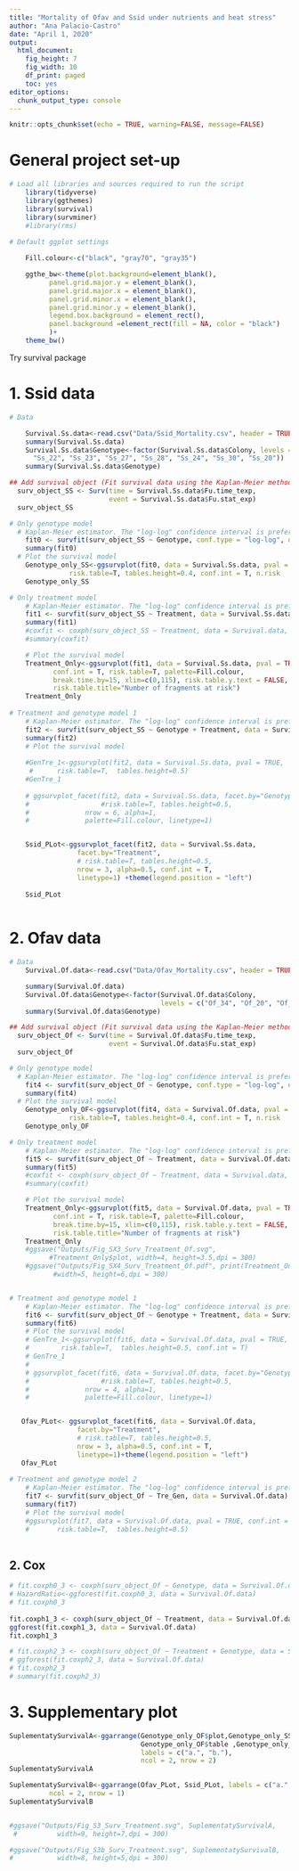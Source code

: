 ```yaml
---
title: "Mortality of Ofav and Ssid under nutrients and heat stress"
author: "Ana Palacio-Castro"
date: "April 1, 2020"
output:
  html_document:
    fig_height: 7
    fig_width: 10
    df_print: paged
    toc: yes
editor_options:
  chunk_output_type: console
---
```


```r
knitr::opts_chunk$set(echo = TRUE, warning=FALSE, message=FALSE)
```

# General project set-up 

```r

# Load all libraries and sources required to run the script
    library(tidyverse)
    library(ggthemes)
    library(survival)
    library(survminer)
    #library(rms)
   
# Default ggplot settings

    Fill.colour<-c("black", "gray70", "gray35")

    ggthe_bw<-theme(plot.background=element_blank(),
          panel.grid.major.y = element_blank(),
          panel.grid.major.x = element_blank(),
          panel.grid.minor.x = element_blank(),
          panel.grid.minor.y = element_blank(),
          legend.box.background = element_rect(),
          panel.background =element_rect(fill = NA, color = "black")
          )+
    theme_bw()
```

Try survival package

# 1. Ssid data

```r
# Data

    Survival.Ss.data<-read.csv("Data/Ssid_Mortality.csv", header = TRUE)
    summary(Survival.Ss.data)
    Survival.Ss.data$Genotype<-factor(Survival.Ss.data$Colony, levels = c(
      "Ss_22", "Ss_23", "Ss_27", "Ss_28", "Ss_24", "Ss_30", "Ss_20"))
    summary(Survival.Ss.data$Genotype)
```

```r
## Add survival object (Fit survival data using the Kaplan-Meier method)
  surv_object_SS <- Surv(time = Survival.Ss.data$Fu.time_texp, 
                         event = Survival.Ss.data$Fu.stat_exp)
  surv_object_SS 

# Only genotype model
  # Kaplan-Meier estimator. The "log-log" confidence interval is preferred.
    fit0 <- survfit(surv_object_SS ~ Genotype, conf.type = "log-log", data = Survival.Ss.data)
    summary(fit0)
  # Plot the survival model
    Genotype_only_SS<-ggsurvplot(fit0, data = Survival.Ss.data, pval = TRUE,
               risk.table=T, tables.height=0.4, conf.int = T, n.risk   = TRUE )
    Genotype_only_SS

# Only treatment model
    # Kaplan-Meier estimator. The "log-log" confidence interval is preferred.
    fit1 <- survfit(surv_object_SS ~ Treatment, data = Survival.Ss.data)
    summary(fit1)
    #coxfit <- coxph(surv_object_SS ~ Treatment, data = Survival.data, ties = 'exact')
    #summary(coxfit)

    # Plot the survival model
    Treatment_Only<-ggsurvplot(fit1, data = Survival.Ss.data, pval = TRUE, 
           conf.int = T, risk.table=T, palette=Fill.colour,
           break.time.by=15, xlim=c(0,115), risk.table.y.text = FALSE,
           risk.table.title="Number of fragments at risk")
    Treatment_Only
    
# Treatment and genotype model 1 
    # Kaplan-Meier estimator. The "log-log" confidence interval is preferred.
    fit2 <- survfit(surv_object_SS ~ Genotype + Treatment, data = Survival.Ss.data)
    summary(fit2)
    # Plot the survival model
    
    #GenTre_1<-ggsurvplot(fit2, data = Survival.Ss.data, pval = TRUE,
     #      risk.table=T,  tables.height=0.5)
    #GenTre_1
    
    # ggsurvplot_facet(fit2, data = Survival.Ss.data, facet.by="Genotype", 
    #                  #risk.table=T, tables.height=0.5, 
    #              nrow = 6, alpha=1,
    #              palette=Fill.colour, linetype=1)


    Ssid_PLot<-ggsurvplot_facet(fit2, data = Survival.Ss.data, 
                 facet.by="Treatment", 
                 # risk.table=T, tables.height=0.5, 
                 nrow = 3, alpha=0.5, conf.int = T,
                 linetype=1) +theme(legend.position = "left")
    
    Ssid_PLot
    

```


# 2. Ofav data

```r
# Data
    Survival.Of.data<-read.csv("Data/Ofav_Mortality.csv", header = TRUE)

    summary(Survival.Of.data)
    Survival.Of.data$Genotype<-factor(Survival.Of.data$Colony, 
                                      levels = c("Of_34", "Of_20", "Of_6", "Of_31"))
    summary(Survival.Of.data$Genotype)
```

```r
## Add survival object (Fit survival data using the Kaplan-Meier method)
  surv_object_Of <- Surv(time = Survival.Of.data$Fu.time_texp, 
                         event = Survival.Of.data$Fu.stat_exp)
  surv_object_Of 

# Only genotype model
  # Kaplan-Meier estimator. The "log-log" confidence interval is preferred.
    fit4 <- survfit(surv_object_Of ~ Genotype, conf.type = "log-log", data = Survival.Of.data)
    summary(fit4)
  # Plot the survival model
    Genotype_only_OF<-ggsurvplot(fit4, data = Survival.Of.data, pval = TRUE,
               risk.table=T, tables.height=0.4, conf.int = T, n.risk   = TRUE )
    Genotype_only_OF

# Only treatment model
    # Kaplan-Meier estimator. The "log-log" confidence interval is preferred.
    fit5 <- survfit(surv_object_Of ~ Treatment, data = Survival.Of.data)
    summary(fit5)
    #coxfit <- coxph(surv_object_Of ~ Treatment, data = Survival.data, ties = 'exact')
    #summary(coxfit)

    # Plot the survival model
    Treatment_Only<-ggsurvplot(fit5, data = Survival.Of.data, pval = TRUE, 
           conf.int = T, risk.table=T, palette=Fill.colour,
           break.time.by=15, xlim=c(0,115), risk.table.y.text = FALSE,
           risk.table.title="Number of fragments at risk")
    Treatment_Only
    #ggsave("Outputs/Fig_SX3_Surv_Treatment_Of.svg", 
          #Treatment_Only$plot, width=4, height=3.5,dpi = 300)
    #ggsave("Outputs/Fig_SX4_Surv_Treatment_Of.pdf", print(Treatment_Only),
           #width=5, height=6,dpi = 300)


# Treatment and genotype model 1 
    # Kaplan-Meier estimator. The "log-log" confidence interval is preferred.
    fit6 <- survfit(surv_object_Of ~ Genotype + Treatment, data = Survival.Of.data)
    summary(fit6)
    # Plot the survival model
    # GenTre_1<-ggsurvplot(fit6, data = Survival.Of.data, pval = TRUE,
    #        risk.table=T,  tables.height=0.5, conf.int = T)
    # GenTre_1
    # 
    # ggsurvplot_facet(fit6, data = Survival.Of.data, facet.by="Genotype", 
    #                  #risk.table=T, tables.height=0.5, 
    #              nrow = 4, alpha=1,
    #              palette=Fill.colour, linetype=1)


   Ofav_PLot<- ggsurvplot_facet(fit6, data = Survival.Of.data, 
                 facet.by="Treatment", 
                 # risk.table=T, tables.height=0.5, 
                 nrow = 3, alpha=0.5, conf.int = T,
                 linetype=1)+theme(legend.position = "left")
   Ofav_PLot
    
# Treatment and genotype model 2
    # Kaplan-Meier estimator. The "log-log" confidence interval is preferred.
    fit7 <- survfit(surv_object_Of ~ Tre_Gen, data = Survival.Of.data)
    summary(fit7)
    # Plot the survival model
    #ggsurvplot(fit7, data = Survival.Of.data, pval = TRUE, conf.int = F,
    #       risk.table=T,  tables.height=0.5)
    

```

## 2. Cox

```r
# fit.coxph0_3 <- coxph(surv_object_Of ~ Genotype, data = Survival.Of.data)
# HazardRatio<-ggforest(fit.coxph0_3, data = Survival.Of.data)
# fit.coxph0_3
    
fit.coxph1_3 <- coxph(surv_object_Of ~ Treatment, data = Survival.Of.data)
ggforest(fit.coxph1_3, data = Survival.Of.data)
fit.coxph1_3

# fit.coxph2_3 <- coxph(surv_object_Of ~ Treatment + Genotype, data = Survival.Of.data)
# ggforest(fit.coxph2_3, data = Survival.Of.data)
# fit.coxph2_3
# summary(fit.coxph2_3)
```


# 3. Supplementary plot

```r
SuplementatySurvivalA<-ggarrange(Genotype_only_OF$plot,Genotype_only_SS$plot,
                                 Genotype_only_OF$table ,Genotype_only_SS$table,
                                 labels = c("a.", "b."),
                                 ncol = 2, nrow = 2)
SuplementatySurvivalA

SuplementatySurvivalB<-ggarrange(Ofav_PLot, Ssid_PLot, labels = c("a.", "b."),
          ncol = 2, nrow = 1)
SuplementatySurvivalB


#ggsave("Outputs/Fig_S3_Surv_Treatment.svg", SuplementatySurvivalA, 
 #          width=9, height=7,dpi = 300)

#ggsave("Outputs/Fig_S3b_Surv_Treatment.svg", SuplementatySurvivalB, 
#           width=8, height=5,dpi = 300)


```
